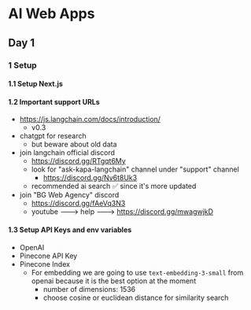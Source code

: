 # AI Web Apps

## Day 1

### 1 Setup

#### 1.1 Setup Next.js

#### 1.2 Important support URLs

- https://js.langchain.com/docs/introduction/
  - v0.3
- chatgpt for research
  - but beware about old data
- join langchain official discord
  - https://discord.gg/RTgqt6My
  - look for "ask-kapa-langchain" channel under "support" channel
    - https://discord.gg/Nv6t8Uk3
  - recommended ai search ✅ since it's more updated
- join "BG Web Agency" discord
  - https://discord.gg/fAeVq3N3
  - youtube ---> help ---> https://discord.gg/mwagwjkD

#### 1.3 Setup API Keys and env variables

- OpenAI
- Pinecone API Key
- Pinecone Index
  - For embedding we are going to use `text-embedding-3-small` from openai because it is the best option at the moment
    - number of dimensions: 1536
    - choose cosine or euclidean distance for similarity search
